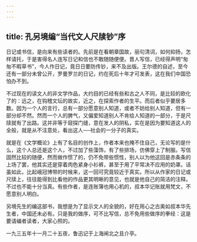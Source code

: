 ```yaml
---
---
---
```

title: 孔另境编“当代文人尺牍钞”序
---



日记或书信，是向来有些读者的。先前是在看朝章国故，丽句清词，如何抑扬，怎样请托，于是害得名人连写日记和信也不敢随随便便。晋人写信，已经得声明“匆匆不暇草书”，今人作日记，竟日日要防传钞，来不及出版。王尔德的自述，至今还有一部分未曾公开，罗曼罗兰的日记，约在死后十年才可发表，这在我们中国恐怕办不到。

不过现在的读文人的非文学作品，大约目的已经有些和古之人不同，是比较的欧化了的：远之，在钩稽文坛的故实，近之，在探索作者的生平。而后者似乎要居多数。因为一个人的言行，总有一部分愿意别人知道，或者不妨给别人知道，但有一部分却不然。然而一个人的脾气，又偏爱知道别人不肯给人知道的一部分，于是尺牍就有了出路。这并非等于窥探门缝，意在发人的阴私，实在是因为要知道这人的全般，就是从不注意处，看出这人──社会的一分子的真实。

就是在《文学概论》上有了名目的创作上，作者本来也掩不住自己，无论写的是什么，这个人总还是这个人，不过加了些藻饰，有了些排场，仿佛穿上了制服。写信固然比较的随便，然而做作惯了的，仍不免带些惯性，别人以为他这回是赤条条的上场了罢，他其实还是穿着肉色紧身小衫裤，甚至于用了平常决不应用的奶罩。话虽如此，比起峨冠博带的时候来，这一回可究竟较近于真实。所以从作家的日记或尺牍上，往往能得到比看他的作品更其明晰的意见，也就是他自己的简洁的注释。不过也不能十分当真。有些作者，是连账簿也用心机的，叔本华记账就用梵文，不愿意别人明白。

另境先生的编这部书，我想是为了显示文人的全貌的，好在用心之古奥如叔本华先生者，中国还未必有。只是我的做序，可不比写信，总不免用些做序的拳经：这是要请编者读者，大家心照的。

一九三五年十一月二十五夜，鲁迅记于上海闸北之且介亭。